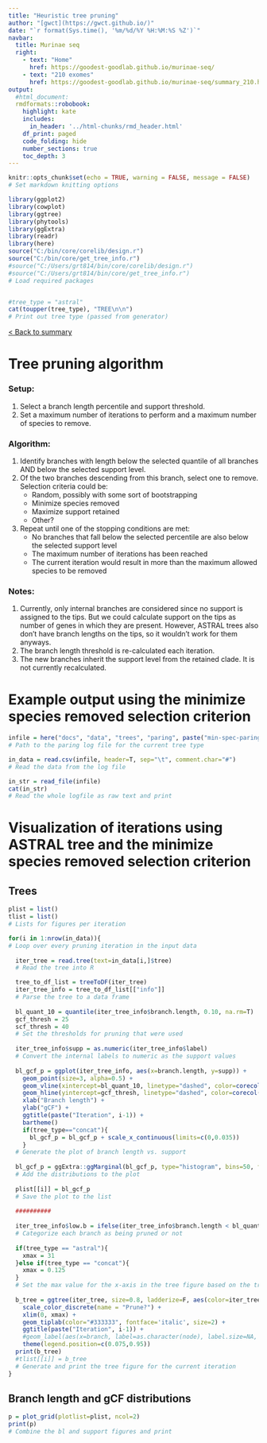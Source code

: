 ```yaml
---
title: "Heuristic tree pruning"
author: "[gwct](https://gwct.github.io/)"
date: "`r format(Sys.time(), '%m/%d/%Y %H:%M:%S %Z')`"
navbar:
  title: Murinae seq
  right:
    - text: "Home"
      href: https://goodest-goodlab.github.io/murinae-seq/
    - text: "210 exomes"
      href: https://goodest-goodlab.github.io/murinae-seq/summary_210.html
output:
  #html_document:
  rmdformats::robobook:
    highlight: kate
    includes:
      in_header: '../html-chunks/rmd_header.html'
    df_print: paged
    code_folding: hide
    number_sections: true
    toc_depth: 3
---
```


```r
knitr::opts_chunk$set(echo = TRUE, warning = FALSE, message = FALSE)
# Set markdown knitting options

library(ggplot2)
library(cowplot)
library(ggtree)
library(phytools)
library(ggExtra)
library(readr)
library(here)
source("C:/bin/core/corelib/design.r")
source("C:/bin/core/get_tree_info.r")
#source("C:/Users/grt814/bin/core/corelib/design.r")
#source("C:/Users/grt814/bin/core/get_tree_info.r")
# Load required packages


#tree_type = "astral"
cat(toupper(tree_type), "TREE\n\n")
# Print out tree type (passed from generator)
```

[< Back to summary](summary_210.html)

# Tree pruning algorithm

### Setup: 
1. Select a branch length percentile and support threshold.
2. Set a maximum number of iterations to perform and a maximum number of species to remove.

### Algorithm:
1. Identify branches with length below the selected quantile of all branches AND below the selected support level.
2. Of the two branches descending from this branch, select one to remove. Selection criteria could be: 
   - Random, possibly with some sort of bootstrapping
   - Minimize species removed
   - Maximize support retained
   - Other?
3. Repeat until one of the stopping conditions are met: 
   - No branches that fall below the selected percentile are also below the selected support level
   - The maximum number of iterations has been reached
   - The current iteration would result in more than the maximum allowed species to be removed

### Notes:
1. Currently, only internal branches are considered since no support is assigned to the tips. But we could calculate support on the tips as number of genes in which they are present. However, ASTRAL trees also don't have branch lengths on the tips, so it wouldn't work for them anyways.
2. The branch length threshold is re-calculated each iteration.
3. The new branches inherit the support level from the retained clade. It is not currently recalculated.

# Example output using the minimize species removed selection criterion

```r
infile = here("docs", "data", "trees", "paring", paste("min-spec-paring-", tree_type, sep=""), paste("min-spec-paring-", tree_type, ".log", sep=""))
# Path to the paring log file for the current tree type

in_data = read.csv(infile, header=T, sep="\t", comment.char="#")
# Read the data from the log file

in_str = read_file(infile)
cat(in_str)
# Read the whole logfile as raw text and print
```


# Visualization of iterations using ASTRAL tree and the minimize species removed selection criterion

## Trees

```r
plist = list()
tlist = list()
# Lists for figures per iteration

for(i in 1:nrow(in_data)){
# Loop over every pruning iteration in the input data
  
  iter_tree = read.tree(text=in_data[i,]$tree)
  # Read the tree into R

  tree_to_df_list = treeToDF(iter_tree)
  iter_tree_info = tree_to_df_list[["info"]]
  # Parse the tree to a data frame
  
  bl_quant_10 = quantile(iter_tree_info$branch.length, 0.10, na.rm=T)
  gcf_thresh = 25
  scf_thresh = 40
  # Set the thresholds for pruning that were used
  
  iter_tree_info$supp = as.numeric(iter_tree_info$label)
  # Convert the internal labels to numeric as the support values
  
  bl_gcf_p = ggplot(iter_tree_info, aes(x=branch.length, y=supp)) +
    geom_point(size=3, alpha=0.5) +
    geom_vline(xintercept=bl_quant_10, linetype="dashed", color=corecol(numcol=1, offset=6), size=1) +
    geom_hline(yintercept=gcf_thresh, linetype="dashed", color=corecol(numcol=1, offset=6), size=1) +
    xlab("Branch length") + 
    ylab("gCF") + 
    ggtitle(paste("Iteration", i-1)) +
    bartheme()
    if(tree_type=="concat"){
      bl_gcf_p = bl_gcf_p + scale_x_continuous(limits=c(0,0.035))
    }
  # Generate the plot of branch length vs. support
  
  bl_gcf_p = ggExtra::ggMarginal(bl_gcf_p, type="histogram", bins=50, fill=corecol(pal="wilke", numcol=1, offset=4), color="#666666")
  # Add the distributions to the plot
  
  plist[[i]] = bl_gcf_p
  # Save the plot to the list
  
  ##########
  
  iter_tree_info$low.b = ifelse(iter_tree_info$branch.length < bl_quant_10 & iter_tree_info$supp < gcf_thresh, "Y", "N")
  # Categorize each branch as being pruned or not
  
  if(tree_type == "astral"){
    xmax = 31
  }else if(tree_type == "concat"){
    xmax = 0.125
  }
  # Set the max value for the x-axis in the tree figure based on the tree type
  
  b_tree = ggtree(iter_tree, size=0.8, ladderize=F, aes(color=iter_tree_info$low.b)) +
    scale_color_discrete(name = "Prune?") +
    xlim(0, xmax) +
    geom_tiplab(color="#333333", fontface='italic', size=2) +
    ggtitle(paste("Iteration", i-1)) +
    #geom_label(aes(x=branch, label=as.character(node), label.size=NA, fill="white")) +
    theme(legend.position=c(0.075,0.95)) 
  print(b_tree)
  #tlist[[i]] = b_tree
  # Generate and print the tree figure for the current iteration
}

```

## Branch length and gCF distributions

```r

p = plot_grid(plotlist=plist, ncol=2)
print(p)
# Combine the bl and support figures and print

```






<!-- # Full coding species tree -->

<!-- ```{r read, out.width="100%", fig.align = "center", warning=FALSE} -->
<!-- tree_type = "concat" -->
<!-- save_tree_fig = F -->

<!-- if(tree_type == "astral"){ -->
<!--   cat("188 species.\n11,775 coding loci.\nGene trees inferred with IQtree.\nSpecies tree inferred with ASTRAL (no branch lengths shown).\n") -->
<!-- }else if(tree_type == "concat"){ -->
<!--   cat("188 species.\n11,775 coding loci.\nGene trees inferred with IQtree.\nSpecies tree inferred by concatenation of all loci with IQtree.\n") -->
<!-- } -->

<!-- tree_file = "../../data/trees/full_coding_iqtree_astral.cf.rooted.tree" -->
<!-- astral_tree = read.tree(tree_file) -->

<!-- tree_to_df_list = treeToDF(astral_tree) -->
<!-- tree_info_astral = tree_to_df_list[["info"]] -->
<!-- #tree_info_astral = treeToDF(astral_tree) -->
<!-- tree_info_astral = tree_info_astral %>% separate(label, c("astral", "gcf", "scf"), sep="/", remove=F) -->
<!-- tree_info_astral$astral[tree_info_astral$node.type=="tip"] = NA -->
<!-- tree_info_astral$astral = as.numeric(tree_info_astral$astral) -->
<!-- tree_info_astral$gcf = as.numeric(tree_info_astral$gcf) -->
<!-- tree_info_astral$scf = as.numeric(tree_info_astral$scf) -->

<!-- # Read astral tree data -->

<!-- concat_file = "../../data/trees/full_coding_iqtree_concat.cf.rooted.tree" -->
<!-- concat_tree = read.tree(concat_file) -->

<!-- tree_to_df_list = treeToDF(concat_tree) -->
<!-- tree_info_concat = tree_to_df_list[["info"]] -->
<!-- #tree_info_concat = treeToDF(concat_tree) -->
<!-- tree_info_concat = tree_info_concat %>% separate(label, c("bootstrap", "gcf", "scf"), sep="/", remove=F) -->
<!-- tree_info_concat$bootstrap[tree_info_concat$node.type=="tip"] = NA -->
<!-- tree_info_concat$bootstrap = as.numeric(tree_info_concat$bootstrap) -->
<!-- tree_info_concat$gcf = as.numeric(tree_info_concat$gcf) -->
<!-- tree_info_concat$scf = as.numeric(tree_info_concat$scf) -->
<!-- # Read concat tree data -->

<!-- rf = RF.dist(concat_tree, astral_tree) -->
<!-- nrf = RF.dist(concat_tree, astral_tree, normalize=T) -->

<!-- #treecomp = comparePhylo(concat_tree, astral_tree, plot=T) -->
<!-- # Stores node ids of common clades between trees! -->

<!-- #write.csv(tree_info, "../../data/trees/full-coding-concat-cf-rooted.csv", row.names=F) -->

<!-- if(tree_type == "astral"){ -->
<!--   tree_info = tree_info_astral -->
<!--   rodent_tree = astral_tree -->
<!--   xmax = 31 -->
<!--   iq_tree_labels = "../../data/trees/full_coding_iqtree_astral.cf.branch.rooted" -->
<!--   cf_stat_file = "../../data/trees/full_coding_iqtree_astral.cf.stat" -->
<!--   cf_rep_dir = "../../data/trees/astral-cf-reps/" -->
<!--   delta_outfile = "../../data/trees/astral-delta.tab" -->
<!-- }else if(tree_type == "concat"){ -->
<!--   tree_info = tree_info_concat -->
<!--   rodent_tree = concat_tree -->
<!--   xmax = 0.125 -->
<!--   iq_tree_labels = "../../data/trees/full_coding_iqtree_concat.cf.branch.rooted" -->
<!--   cf_stat_file = "../../data/trees/full_coding_iqtree_concat.cf.stat" -->
<!--   cf_rep_dir = "../../data/trees/concat-cf-reps/" -->
<!--   delta_outfile = "../../data/trees/concat-delta.tab" -->
<!-- } -->

<!-- cf_stats = read.table(cf_stat_file, header=T) -->

<!-- ``` -->

<!-- ```{r match-labels, out.width="100%", fig.align = "center", warning=FALSE} -->
<!-- # The node/branch labels in R and IQtree differ. IQtree uses a nice, logical post-ordering -->
<!-- # of internal nodes while R does something random and assigns labels to tips as well. This  -->
<!-- # chunk matches those up for the delta analysis later -->

<!-- iq_tree = read.tree(iq_tree_labels) -->
<!-- iqtree_to_df_list = treeToDF(iq_tree) -->
<!-- iqtree_info = iqtree_to_df_list[["info"]] -->
<!-- # Read the IQ tree tree with branch labels in and parse with get_tree_info -->

<!-- #node_convert = matchNodes(tree_to_df_list[["labeled.tree"]], iqtree_to_df_list[["labeled.tree"]], method="descendants") -->

<!-- tree_info$iqtree.node = NA -->
<!-- # Add a column to the main tree table about IQ tree labels -->

<!-- for(i in 1:nrow(tree_info)){ -->
<!--   cur_node = tree_info[i,]$node -->
<!--   iqtree_row = subset(iqtree_info, node==cur_node) -->
<!--   iqtree_label = iqtree_row$label -->
<!--   tree_info[i,]$iqtree.node = iqtree_label -->
<!-- } -->
<!-- # For every row in the main tree table, add in the IQ tree node label given that -->
<!-- # we've read the same tree in R and can use the node.labels -->
<!-- ``` -->

<!-- ### Species tree with branches colored by gene concordance factor -->

<!-- ```{r gcf-tree, out.width="100%", fig.align = "center", warning=FALSE, fig.height=16} -->
<!-- h = corecol(numcol=1, pal="wilke", offset=3) -->
<!-- l = corecol(numcol=1, offset=3) -->
<!-- # Colors -->

<!-- gcf_tree = ggtree(rodent_tree, size=0.8, ladderize=F, aes(color=tree_info$gcf)) + -->
<!--   scale_color_continuous(name='gCF', low=l, high=h, limits=c(0,100)) + -->
<!--   xlim(0, xmax) + -->
<!--   geom_tiplab(color="#333333", fontface='italic', size=2) + -->
<!--   #geom_label(aes(x=branch, label=as.character(node), label.size=NA, fill="white")) + -->
<!--   theme(legend.position=c(0.05,0.9)) -->
<!-- print(gcf_tree) -->

<!-- if(save_tree_fig){ -->
<!--   gcf_tree = gcf_tree + geom_text(aes(x=branch, label=ifelse(tree_info$node.type=="internal",as.character(node), ''), label.size=NA, fill="transparent"), size=2, vjust=-0.2) -->
<!--   tree_outfile = paste("../../data/trees/", tree_type, "-gcf-tree.pdf", sep="") -->
<!--   ggsave(tree_outfile, gcf_tree, width=8, height=16, unit="in") -->
<!-- } -->
<!-- # gCF tree -->
<!-- ``` -->

<!-- ### Gene vs site concordance factors colored by branch support -->

<!-- ```{r gcf-scf-supp, out.width="50%", fig.align = "center", warning=FALSE} -->
<!-- h = corecol(numcol=1, pal="wilke", offset=3) -->
<!-- l = corecol(numcol=1, offset=3) -->
<!-- # Colors -->

<!-- if(tree_type == "astral"){ -->
<!--   p = ggplot(tree_info, aes(x=gcf, y=scf, color=astral)) +  -->
<!--     geom_point(size=2, alpha=0.5) + -->
<!--     scale_color_continuous(name='Astral support', low=l, high=h, limits=c(0.8,1)) -->
<!-- }else if(tree_type == "concat"){ -->
<!--   p = ggplot(tree_info, aes(x=gcf, y=scf, color=bootstrap)) +  -->
<!--     geom_point(size=2, alpha=0.5) + -->
<!--     scale_color_continuous(name='Bootstrap', low=l, high=h, limits=c(0,100)) -->
<!-- } -->
<!-- p = p + bartheme() + -->
<!--   theme(legend.title=element_text(size=12)) -->
<!-- print(p) -->
<!-- ``` -->

<!-- ### Concordance factors vs. branch lengths -->

<!-- ```{r bl-v-cf, out.width="75%", fig.align = "center", warning=FALSE, fig.height=4} -->

<!-- bl_quant_10 = quantile(tree_info$branch.length, 0.10, na.rm=T) -->
<!-- gcf_thresh = 25 -->
<!-- scf_thresh = 40 -->
<!-- #gcf_quant_05 = quantile(tree_info$gcf, 0.05, na.rm=T) -->
<!-- #scf_quant_05 = quantile(tree_info$scf, 0.05, na.rm=T) -->

<!-- bl_gcf_p = ggplot(tree_info, aes(x=branch.length, y=gcf)) + -->
<!--   geom_point(size=3, alpha=0.5) + -->
<!--   #geom_text_repel(aes(label=ifelse(avg.ds>0.2|avg.dn>0.01,as.character(node),'')), show_guide=F) + -->
<!--   #geom_smooth(method="lm", se=F, ) + -->
<!--   geom_vline(xintercept=bl_quant_10, linetype="dashed", color=corecol(numcol=1, offset=6), size=1) + -->
<!--   geom_hline(yintercept=gcf_thresh, linetype="dashed", color=corecol(numcol=1, offset=6), size=1) + -->
<!--   xlab("Branch length") +  -->
<!--   ylab("gCF per branch") +  -->
<!--   bartheme() -->
<!--   if(tree_type=="concat"){ -->
<!--     bl_gcf_p = bl_gcf_p + scale_x_continuous(limits=c(0,0.035)) -->
<!--   } -->
<!--   #theme(legend.position="bottom") + -->
<!--   #guides(colour = guide_legend(override.aes = list(alpha = 1))) -->
<!-- bl_gcf_p = ggExtra::ggMarginal(bl_gcf_p, type="histogram", bins=50, fill=corecol(pal="wilke", numcol=1, offset=4), color="#666666") -->

<!-- bl_scf_p = ggplot(tree_info, aes(x=branch.length, y=scf)) + -->
<!--   geom_point(size=3, alpha=0.5) + -->
<!--   #geom_text_repel(aes(label=ifelse(avg.ds>0.2|avg.dn>0.01,as.character(node),'')), show_guide=F) + -->
<!--   #geom_smooth(method="lm", se=F, ) + -->
<!--     geom_vline(xintercept=bl_quant_10, linetype="dashed", color=corecol(numcol=1, offset=6), size=1) + -->
<!--   geom_hline(yintercept=scf_thresh, linetype="dashed", color=corecol(numcol=1, offset=6), size=1) + -->
<!--   xlab("Branch length") +  -->
<!--   ylab("sCF per branch") +  -->
<!--   bartheme() -->
<!--   if(tree_type=="concat"){ -->
<!--     bl_scf_p = bl_scf_p + scale_x_continuous(limits=c(0,0.035)) -->
<!--   } -->
<!--   #theme(legend.position="bottom") + -->
<!--   #guides(colour = guide_legend(override.aes = list(alpha = 1))) -->
<!-- bl_scf_p = ggExtra::ggMarginal(bl_scf_p, type="histogram", bins=50, fill=corecol(pal="wilke", numcol=1, offset=5), color="#666666") -->

<!-- p = plot_grid(bl_gcf_p, bl_scf_p, ncol=2) -->
<!-- print(p) -->

<!-- ``` -->

<!-- # Example: branches to prune -->

<!-- ```{r prune-tree, out.width="100%", fig.align = "center", warning=FALSE, fig.height=16} -->

<!-- #low_b = subset(tree_info, branch.length < bl_quant_05 & gcf < gcf_quant_05) -->

<!-- tree_info$low.b = ifelse(tree_info$branch.length < bl_quant_10 & tree_info$gcf < gcf_thresh, "Y", "N") -->

<!-- h = corecol(numcol=1, pal="wilke", offset=3) -->
<!-- l = corecol(numcol=1, offset=3) -->
<!-- # Colors -->

<!-- b_tree = ggtree(rodent_tree, size=0.8, ladderize=F, aes(color=tree_info$low.b)) + -->
<!--   #scale_color_continuous(name='gCF', low=l, high=h, limits=c(0,100)) + -->
<!--   xlim(0, xmax) + -->
<!--   geom_tiplab(color="#333333", fontface='italic', size=2) + -->
<!--   #geom_label(aes(x=branch, label=as.character(node), label.size=NA, fill="white")) + -->
<!--   theme(legend.position=c(0.05,0.9)) -->
<!-- print(b_tree) -->

<!-- # low b tree -->
<!-- ``` -->

<!-- # Algorithm outline -->

<!-- -1. Somehow need to get branch lengths for the tips in Astral tree... or we just never prune tips? -->

<!-- 0. Compute presence frequency of tip labels as "concordance factor" of tips. -->
<!-- 1. Identify branches with length below some quantile of all branches AND below some threshold of concordance factor -->
<!-- 2. Prune these branches by ... a post-order traversal. When a branch to prune is found, select one of the two lineages descending from it to join with and removing the sub-tree descending from the other lineage. Select the lineage with the most descendants to keep. -->
<!-- 3. Repeat until all branches that fall in the lower quartile of branch length are above the concordance factor threshold. -->